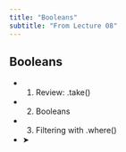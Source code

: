 ```yaml
---
title: "Booleans"
subtitle: "From Lecture 08"
---
```


## Booleans

- 1. Review: .take()
- 2. Booleans
- 3. Filtering with .where()
- ➤


